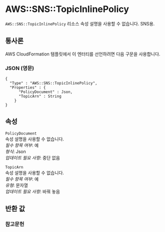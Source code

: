 # AWS::SNS::TopicInlinePolicy

`AWS::SNS::TopicInlinePolicy` 리소스 속성 설명을 사용할 수 없습니다. SNS용.

## 통사론

AWS CloudFormation 템플릿에서 이 엔터티를 선언하려면 다음 구문을 사용합니다.

### JSON (영문)

```
{
  "Type" : "AWS::SNS::TopicInlinePolicy",
  "Properties" : {
      "PolicyDocument" : Json,
      "TopicArn" : String
    }
}
```

## 속성

`PolicyDocument`  
속성 설명을 사용할 수 없습니다.  
_필수 항목 여부_: 예  
_형식_: Json  
_업데이트 필요 사항_: 중단 없음

`TopicArn`  
속성 설명을 사용할 수 없습니다.  
_필수 항목 여부_: 예  
_유형_: 문자열  
_업데이트 필요 사항_: 바꿔 놓음

## 반환 값

### 참고문헌
